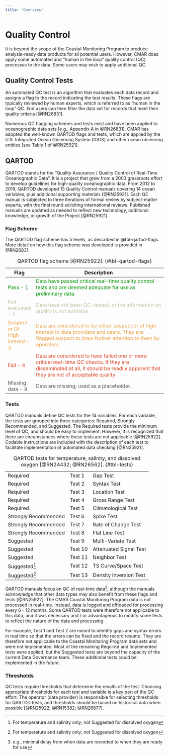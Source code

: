 ```yaml
---
title: "Overview"
---
```


# Quality Control
It is beyond the scope of the Coastal Monitoring Program to produce analysis-ready data products for all potential users. However, CMAR does apply some automated and "human in the loop" quality control (QC) processes to the data. Some users may wish to apply additional QC.

## Quality Control Tests

An automated QC test is an algorithm that evaluates each data record and assigns a flag to the record indicating the test results. These flags are typically reviewed by human experts, which is referred to as "human in the loop" QC. End users can then filter the data set for records that meet their quality criteria [@RN26831].

Numerous QC flagging schemes and tests exist and have been applied to oceanographic data sets [e.g., Appendix A in @RN26831]. CMAR has adopted the well-known QARTOD flags and tests, which are applied by the U.S. Integrated Ocean Observing System (IOOS) and other ocean observing entities [see Table 1 of @RN25921].

## QARTOD

QARTOD stands for the "Quality Assurance / Quality Control of Real-Time Oceanographic Data". It is a project that grew from a 2003 grassroots effort to develop guidelines for high-quality oceanographic data. From 2012 to 2019, QARTOD developed 13 Quality Control manuals covering 14 ocean variables, plus additional supporting materials [@RN25921]. Each QC manual is subjected to three iterations of formal review by subject-matter experts, with the final round soliciting international reviews. Published manuals are updated as needed to reflect new technology, additional knowledge, or growth of the Project [@RN25921].

### Flag Scheme

The QARTOD flag scheme has 5 levels, as described in @tbl-qartod-flags. More detail on how this flag scheme was developed is provided in @RN26831.

| **Flag**                       | **Description**                                                                                                                                                                      |
|--------------------------------|--------------------------------------------------------------------------------------------------------------------------------------------------------------------------------------|
| [Pass - 1]{style="color: #009200;"}                       | [Data have passed critical real-time quality control tests and are deemed adequate for use as preliminary data.]{style="color: #009200;"}                                                                       |
| [Not evaluated - 2]{style="color: #c4c1a5;"}              | [Data have not been QC-tested, or the information on quality is not available.]{style="color: #c4c1a5;"}                                                                                                        |
| [Suspect or Of High Interest- 3]{style="color: #EDA247;"} | [Data are considered to be either suspect or of high interest to data providers and users. They are flagged suspect to draw further attention to them by operators.]{style="color: #EDA247;"}                   |
| [Fail - 4]{style="color: #DB4325;"}                       | [Data are considered to have failed one or more critical real-time QC checks. If they are disseminated at all, it should be readily apparent that they are not of acceptable quality.]{style="color: #DB4325;"} |
| [Missing data - 9]{style="color: #5A5A5A;"}               | [Data are missing; used as a placeholder.]{style="color: #5A5A5A;"}                                                     |

: QARTOD flag scheme [@RN25922]. {#tbl-qartod-flags}

### Tests

QARTOD manuals define QC tests for the 14 variables. For each variable, the tests are grouped into three categories: Required, Strongly Recommended, and Suggested. The Required tests provide the minimum level of QC, and should be easy to implement. However, it is recognized that there are circumstances where these tests are not applicable [@RN25922]. Codable instructions are included with the description of each test to facilitate implementation of automated data checking [@RN25921].


|                      |         |                        |
|----------------------|---------|------------------------|
| Required             | Test 1  | Gap Test               |
| Required             | Test 2  | Syntax Test            |
| Required             | Test 3  | Location Test          |
| Required             | Test 4  | Gross Range Test       |
| Required             | Test 5  | Climatological Test    |
| Strongly Recommended | Test 6  | Spike Test             |
| Strongly Recommended | Test 7  | Rate of Change Test    |
| Strongly Recommended | Test 8  | Flat Line Test         |
| Suggested            | Test 9  | Multi-Variate Test     |
| Suggested            | Test 10 | Attenuated Signal Test |
| Suggested            | Test 11 | Neighbor Test          |
| Suggested[^1]        | Test 12 | TS Curve/Space Test    |
| Suggested[^1]        | Test 13 | Density Inversion Test |

: QARTOD tests for temperature, salinity, and dissolved oxygen [@RN24432; @RN26562]. {#tbl-tests}

[^1]: For temperature and salinity only; not Suggested for dissolved oxygen

QARTOD manuals focus on QC of real-time data[^3], although the manuals acknowledge that other data types may also benefit from these flags and tests [@RN25922]. The CMAR Coastal Monitoring Program data is not processed in real-time. Instead, data is logged and offloaded for processing every 6 - 12 months. Some QARTOD tests were therefore not applicable to this data, and it was necessary and / or advantageous to modify some tests to reflect the nature of the data and processing. 

For example, Test 1 and Test 2 are meant to identify gaps and syntax errors in real time so that the errors can be fixed and the record resume. They are therefore not applicable to the Coastal Monitoring Program data sets and were not implemented. Most of the remaining Required and Implemented tests were applied, but the Suggested tests are beyond the capacity of the current Data Governance team. These additional tests could be implemented in the future.

[^3]: e.g., minimal delay from when data are recorded to when they are ready for use

### Thresholds

QC tests require thresholds that determine the results of the test. Choosing appropriate thresholds for each test and variable is a key part of the QC effort. The operator (data provider) is responsible for selecting thresholds for QARTOD tests, and thresholds should be based on historical data when possible [@RN25922; @RN15382; @RN26877].  


